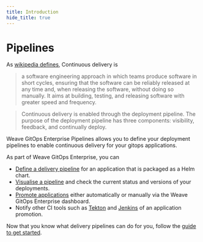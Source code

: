```yaml
---
title: Introduction
hide_title: true
---
```



# Pipelines <TierLabel tiers="Enterprise" />

<AlphaWarning/>

As [wikipedia defines](https://en.wikipedia.org/wiki/Continuous_delivery), Continuous delivery is

>a software engineering approach in which teams produce software in short cycles,
>ensuring that the software can be reliably released at any time and, when releasing the software, without doing so manually.
>It aims at building, testing, and releasing software with greater speed and frequency.

>Continuous delivery is enabled through the deployment pipeline.
>The purpose of the deployment pipeline has three components: visibility, feedback, and continually deploy.

Weave GitOps Enterprise Pipelines allows you to define your deployment pipelines to enable continuous delivery for
your gitops applications.

As part of Weave GitOps Enterprise, you can

- [Define a delivery pipeline](../getting-started/#define-a-pipeline) for an application that is packaged as a Helm chart.
- [Visualise a pipeline](../getting-started/#view-the-list-of-pipelines) and check the current status and versions of your deployments.
- [Promote applications](../promoting-applications) either automatically or manually via the Weave GitOps Enterprise dashboard.
- Notify other CI tools such as [Tekton](../pipelines-with-tekton) and [Jenkins](../pipelines-with-jenkins) of an application promotion.


Now that you know what delivery pipelines can do for you, follow the [guide to get started](../getting-started).